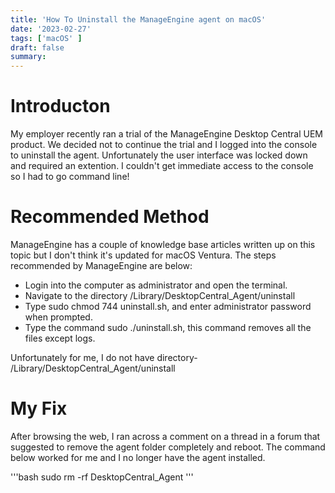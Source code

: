 ```yaml
---
title: 'How To Uninstall the ManageEngine agent on macOS'
date: '2023-02-27'
tags: ['macOS' ]
draft: false
summary:
---
```


# Introducton
My employer recently ran a trial of the ManageEngine Desktop Central UEM product. We decided not to continue the trial and I logged into the console to uninstall the agent. Unfortunately the user interface was locked down and required an extention. I couldn't get immediate access to the console so I had to go command line! 

# Recommended Method
ManageEngine has a couple of knowledge base articles written up on this topic but I don't think it's updated for macOS Ventura. The steps recommended by ManageEngine are below:

- Login into the computer as administrator and open the terminal.
- Navigate to the directory /Library/DesktopCentral_Agent/uninstall
- Type sudo chmod 744 uninstall.sh, and enter administrator password when prompted.
- Type the command sudo ./uninstall.sh, this command removes all the files except logs.

Unfortunately for me, I do not have directory- /Library/DesktopCentral_Agent/uninstall

# My Fix
After browsing the web, I ran across a comment on a thread in a forum that suggested to remove the agent folder completely and reboot. The command below worked for me and I no longer have the agent installed. 

'''bash
sudo rm -rf DesktopCentral_Agent
'''


